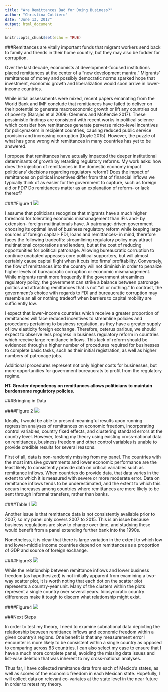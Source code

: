 ```yaml
---
title: "Are Remittances Bad for Doing Business?"
author: "Christina Cottiero"
date: "June 13, 2017"
output: html_document
---
```


```r
knitr::opts_chunk$set(echo = TRUE) 
```

###Remittances are vitally important funds that migrant workers send back to family and friends in their home country, but they may also be fodder for corruption.

Over the last decade, economists at development-focused institutions placed remittances at the center of a "new development mantra." Migrants' remittances of money and possibly democratic norms sparked hope that investment, economic growth and liberalization would soon arrive in lower-income countries.  
	
While initial assessments were mixed, recent papers emanating from the World Bank and IMF conclude that remittances have failed to deliver on their potential to generate macroeconomic growth or lift any countries out of poverty (Barajas et al 2009; Clemens and McKenzie 2017).  These pessimistic findings are consistent with recent works in political science which consider how remittances generate perverse micro-level incentives for policymakers in recipient countries, causing reduced public service provision and increasing corruption (Doyle 2015).  However, the puzzle of what has gone wrong with remittances in many countries has yet to be answered.
	
I propose that remittances have actually impacted the deeper institutional determinants of growth by retarding regulatory reforms.  My work asks: how does the injection of remittances in the domestic economy impact politicians' decisions regarding regulatory reform? Does the impact of remittances on political incentives differ from that of financial inflows we typically think of as easier for the government to capture, such as foreign aid or FDI?  Do remittances matter as an explanation of reform- or lack thereof?  
	
####Figure 1
![](/Users/johnkuk/Downloads/Blog Post CI/schematic.png)


I assume that politicians recognize that migrants have a much higher threshold for tolerating economic mismanagement than IFIs and- by extension- foreign multinationals have.  A patronage-driven government choosing its optimal level of business regulatory reform while keeping large sources of foreign capital- FDI, loans and remittances- in mind, therefore faces the following tradeoffs: streamlining regulatory policy may attract multinational corporations and lenders, but at the cost of reducing opportunities for political patronage.  Allowing bureaucratic corruption to continue unabated appeases core political supporters, but will almost certainly cause capital flight when it cuts into firms' profitability.  Conversely, the flow of remittances into the country will not diminish in order to penalize higher levels of bureaucratic corruption or economic mismanagement.  While migrants remit more frequently if the government streamlines regulatory policy, the government can strike a balance between patronage politics and attracting remittances that is not "all or nothing." In contrast, the government's choice with regards to FDI and bureaucratic corruption may resemble an all or nothing tradeoff when barriers to capital mobility are sufficiently low.

I expect that lower-income countries which receive a greater proportion of remittances will face reduced incentives to streamline policies and procedures pertaining to business regulation, as they have a greater supply of low elasticity foreign exchange.  Therefore, ceterus paribus, we should expect to observe less progress in business regulatory reform in countries which receive large remittance inflows.  This lack of reform should be evidenced through a higher number of procedures required for businesses to complete basic tasks, such as their initial registration, as well as higher numbers of patronage jobs.  

Additional procedures represent not only higher costs for businesses, but more opportunities for government bureaucrats to profit from the regulatory regime.

**H1: Greater dependency on remittances allows politicians to maintain burdensome regulatory policies.**

###Bringing in Data

####Figure 2
![](/Users/johnkuk/Downloads/Blog Post CI/missingoverall.png)

Ideally, I would be able to present meaningful results upon running regression analyses of remittances on economic freedom, incorporating control variables, country fixed effects, and clustering standard errors at the country level.  However, testing my theory using existing cross-national data on remittances, business freedom and other control variables is unable to provide credible results for several reasons.  

First of all, data is non-randomly missing from my panel.  The countries with the most intrusive governments and lower economic performance are the least likely to consistently provide data on critical variables such as remittance inflows.  When countries do provide data, that data varies in the extent to which it is measured with severe or more moderate error.  Data on remittance inflows tends to be underestimated, and the extent to which this occurs increases among countries where remittances are more likely to be sent through informal transfers, rather than banks.

####Table 1
![](/Users/johnkuk/Downloads/Blog Post CI/descriptivestat.png)

Another issue is that remittance data is not consistently available prior to 2007, so my panel only covers 2007 to 2015.  This is an issue because business regulations are slow to change over time, and studying these would benefit from a panel extending further bank into the 1990s.  

Nonetheless, it is clear that there is large variation in the extent to which low and lower-middle income countries depend on remittances as a proportion of GDP and source of foreign exchange.

####Figure3
![](/Users/johnkuk/Downloads/Blog Post CI/remitbycountry.png)

While the relationship between remittance inflows and lower business freedom (as hypothesized) is not initially apparent from examining a two-way scatter plot, it is worth noting that each dot on the scatter plot represents a country-year unit.  Many of the clusters within the plots represent a single country over several years.  Idiosyncratic country differences make it tough to discern what relationship might exist.

####Figure4
![](/Users/johnkuk/Downloads/Blog Post CI/remitbusfree.png)

###Next Steps

In order to test my theory, I need to examine subnational data depicting the relationship between remittance inflows and economic freedom within a given country's regions.  One benefit is that any measurement error I encounter is more likely to be consistent within a single country as opposed to comparing across 83 countries.  I can also select my case to ensure that I have a much more complete panel, avoiding the missing data issues and list-wise deletion that was inherent to my cross-national analyses. 

Thus far, I have collected remittance data from each of Mexico's states, as well as scores of the economic freedom in each Mexican state.  Hopefully, I will collect data on relevant co-variates at the state level in the near future in order to retest my theory. 